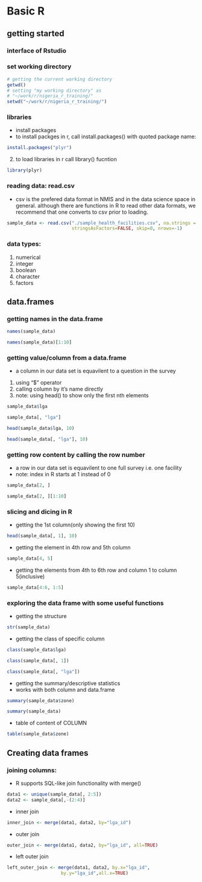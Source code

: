 Basic R
========================================================

getting started
----
### interface of Rstudio

### set working directory 
```r
# getting the current working directory 
getwd()
# setting "my working directory" as 
# "~/work/r/nigeria_r_training/"
setwd("~/work/r/nigeria_r_training/")
```
### libraries
 * install packages
 * to install packges in r, call install.packages() with quoted package name: 
```r
install.packages("plyr")
```   
  2. to load libraries in r call library() fucntion
  
```r
library(plyr)
```
  
### reading data: read.csv
  * csv is the prefered data format in NMIS and in the data science space in general. although there are functions in R to read other data formats, we recommend that one converts to csv prior to loading.  
```r
sample_data <- read.csv("./sample_health_facilities.csv", na.strings = "NA", 
                        stringsAsFactors=FALSE, skip=0, nrows=-1)
```
### data types: 
  1. numerical
  2. integer
  3. boolean
  4. character
  5. factors


data.frames
--------------
### getting names in the data.frame
```r
names(sample_data)
```
```r
names(sample_data)[1:10]
```



### getting value/column from a data.frame
* a column in our data set is equavilent to a question in the survey
 1. using "$" operator
 2. calling column by it's name directly
 3. note: using head() to show only the first nth elements
```r
sample_data$lga

sample_data[, "lga"]
```

```r
head(sample_data$lga, 10)

head(sample_data[, "lga"], 10)
```


### getting row content by calling the row number
 * a row in our data set is equavilent to one full survey i.e. one facility
 * note: index in R starts at 1 instead of 0
```r
sample_data[2, ]
```
```r
sample_data[2, ][1:10]
```
### slicing and dicing in R

* getting the 1st column(only showing the first 10)
```r
head(sample_data[, 1], 10)
```

* getting the element in 4th row and 5th column
```r
sample_data[4, 5]
```

* getting the elements from 4th to 6th row and column 1 to column 5(inclusive)
```r
sample_data[4:6, 1:5]
```

### exploring the data frame with some useful functions
* getting the structure
```r
str(sample_data)
```

* getting the class of specific column
```r
class(sample_data$lga)

class(sample_data[, 1])

class(sample_data[, "lga"])
```

* getting the summary/descriptive statistics 
* works with both column and data.frame
```r
summary(sample_data$zone)

summary(sample_data)
```

* table of content of COLUMN
```r
table(sample_data$zone)
```

Creating data frames
---------------------

### joining columns:
* R supports SQL-like join functionality with merge()
```r
data1 <- unique(sample_data[, 2:5])
data2 <- sample_data[,-(2:4)]
```

* inner join
```r
inner_join <- merge(data1, data2, by="lga_id")
```

* outer join
```r
outer_join <- merge(data1, data2, by="lga_id", all=TRUE)
```

* left outer join
```r
left_outer_join <- merge(data1, data2, by.x="lga_id",
                    by.y="lga_id",all.x=TRUE)
```


```r

```

